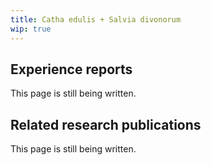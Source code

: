 ---
title: Catha edulis + Salvia divonorum
wip: true
---

## Experience reports

This page is still being written.

## Related research publications

This page is still being written.

